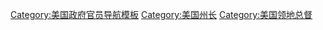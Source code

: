 {{template category
|type = navbox
|description = 此处模板所列出的[[美国|美国]][[州長_(美國)|州長]]还包括历史上与当前的殖民地的总督
}}

[[Category:美国政府官员导航模板|Category:美国政府官员导航模板]]
[[Category:美国州长|Category:美国州长]]
[[Category:美国领地总督|Category:美国领地总督]]